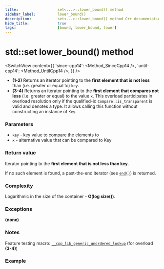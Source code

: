 ```yaml
---
title:					set<...>::lower_bound() method
sidebar_label:			lower_bound()
description:			set<...>::lower_bound() method C++ documentation
hide_title:				true
tags:					[bound, lower_bound, lower]
---
```




<!----------------- Codes ---------------------->

<!-- lower_bound() -->

# std::set lower_bound() method
 
<SwitchView content={{
    'since-cpp14': <Method_SinceCpp14 />,
    'until-cpp14': <Method_UntilCpp14 />,
    }} />

 - **(1-2)** Returns an iterator pointing to the **first element that is not less** than (i.e. greater or equal to) `key`.
 - **(3-4)** Returns an iterator pointing to the **first element that compares not less** (i.e. greater or equal) to the value `x`.
    This overload participates in overload resolution only if the qualified-id `Compare::is_transparent` is valid and denotes a type.
    It allows calling this function without constructing an instance of `Key`.
 
### Parameters

 - `key` - key value to compare the elements to
 - `x` - alternative value that can be compared to Key

### Return value

Iterator pointing to the **first element that is not less than key**. 

If no such element is found, a past-the-end iterator (see [`end()`](/docs/std/containers/sets/set/end)) is returned.

### Complexity

Logarithmic in the size of the container - **O(log size())**.

### Exceptions

**(none)**

### Notes

Feature testing macro: [`__cpp_lib_generic_unordered_lookup`](#) (for overload **(3-4)**)

### Example

<ImproveSection />
